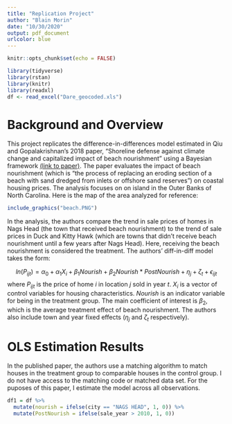 ```yaml
---
title: "Replication Project"
author: "Blain Morin"
date: "10/30/2020"
output: pdf_document
urlcolor: blue
---
```


```r

knitr::opts_chunk$set(echo = FALSE)

library(tidyverse)
library(rstan)
library(knitr)
library(readxl)
df <- read_excel("Dare_geocoded.xls")


```

# Background and Overview 

This project replicates the difference-in-differences model estimated in Qiu and Gopalakrishnan's 2018 paper, "Shoreline defense against climate change and capitalized impact of beach nourishment" using a Bayesian framework [(link to paper)](http://dx.doi.org/10.1016/j.jeem.2018.08.013). The paper evaluates the impact of beach nourishment (which is "the process of replacing an eroding section of a beach with sand dredged from inlets or offshore sand reserves") on coastal housing prices. The analysis focuses on on island in the Outer Banks of North Carolina. Here is the map of the area analyzed for reference:

```r
include_graphics("beach.PNG") 
```

In the analysis, the authors compare the trend in sale prices of homes in Nags Head (the town that received beach nourishment) to the trend of sale prices in Duck and Kitty Hawk (which are towns that didn't receive beach nourishment until a few years after Nags Head). Here, receiving the beach nourishment is considered the treatment. The authors' diff-in-diff model takes the form:

$$ ln(P_{ijt}) = \alpha_0 + \alpha_1X_i + \beta_1Nourish + \beta_2Nourish*PostNourish + \eta_j + \zeta_t + \epsilon_{ijt}   $$
where $P_{ijt}$ is the price of home $i$ in location $j$ sold in year $t$. $X_i$ is a vector of control variables for housing characteristics. $Nourish$ is an indicator variable for being in the treatment group. The main coefficient of interest is $\beta_2$, which is the average treatment effect of beach nourishment. The authors also include town and year fixed effects ($\eta_j$ and $\zeta_t$ respectively). 

# OLS Estimation Results

In the published paper, the authors use a matching algorithm to match houses in the treatment group to comparable houses in the control group. I do not have access to the matching code or matched data set. For the puposes of this paper, I estimate the model across all observations. 

```r

df1 = df %>%
  mutate(nourish = ifelse(city == "NAGS HEAD", 1, 0)) %>%
  mutate(PostNourish = ifelse(sale_year > 2010, 1, 0))

```

```r



```